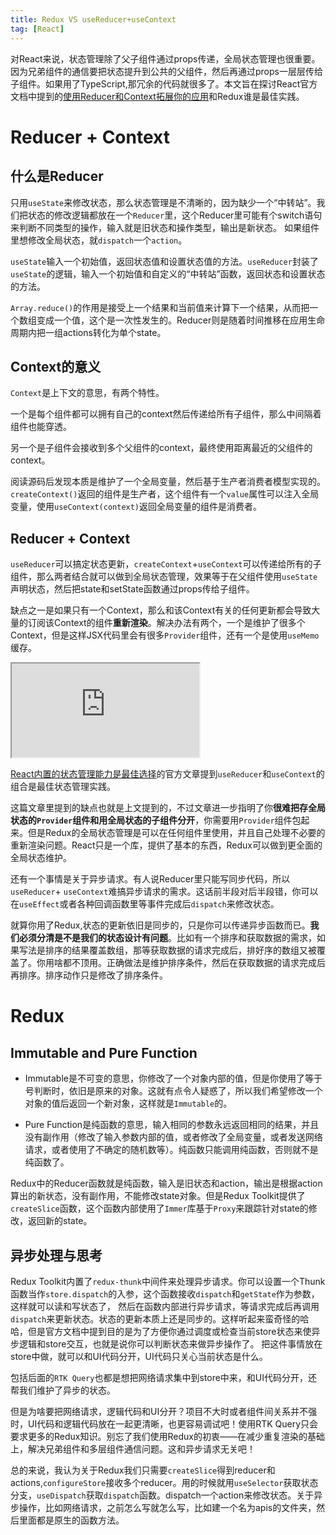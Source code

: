 ```yaml
---
title: Redux VS useReducer+useContext
tag: [React]
---
```

对React来说，状态管理除了父子组件通过props传递，全局状态管理也很重要。因为兄弟组件的通信要把状态提升到公共的父组件，然后再通过props一层层传给子组件。如果用了TypeScript,那冗余的代码就很多了。本文旨在探讨React官方文档中提到的[使用Reducer和Context拓展你的应用](https://zh-hans.react.dev/learn/scaling-up-with-reducer-and-context)和Redux谁是最佳实践。

# Reducer + Context
## 什么是Reducer
只用`useState`来修改状态，那么状态管理是不清晰的，因为缺少一个“中转站”。我们把状态的修改逻辑都放在一个`Reducer`里，这个Reducer里可能有个switch语句来判断不同类型的操作，输入就是旧状态和操作类型，输出是新状态。
如果组件里想修改全局状态，就`dispatch`一个`action`。

`useState`输入一个初始值，返回状态值和设置状态值的方法。`useReducer`封装了`useState`的逻辑，输入一个初始值和自定义的“中转站”函数，返回状态和设置状态的方法。

`Array.reduce()`的作用是接受上一个结果和当前值来计算下一个结果，从而把一个数组变成一个值，这个是一次性发生的。Reducer则是随着时间推移在应用生命周期内把一组actions转化为单个state。

## Context的意义
`Context`是上下文的意思，有两个特性。

一个是每个组件都可以拥有自己的context然后传递给所有子组件，那么中间隔着组件也能穿透。

另一个是子组件会接收到多个父组件的context，最终使用距离最近的父组件的context。

阅读源码后发现本质是维护了一个全局变量，然后基于生产者消费者模型实现的。`createContext()`返回的组件是生产者，这个组件有一个`value`属性可以注入全局变量，使用`useContext(context)`返回全局变量的组件是消费者。

## Reducer + Context
`useReducer`可以搞定状态更新，`createContext`+`useContext`可以传递给所有的子组件，那么两者结合就可以做到全局状态管理，效果等于在父组件使用`useState`声明状态，然后把state和setState函数通过props传给子组件。

缺点之一是如果只有一个Context，那么和该Context有关的任何更新都会导致大量的订阅该Context的组件**重新渲染**。解决办法有两个，一个是维护了很多个Context，但是这样JSX代码里会有很多`Provider`组件，还有一个是使用`useMemo`缓存。
<iframe src="https://codesandbox.io/embed/mfkptt?view=preview&module=%2Fsrc%2FApp.js&hidenavigation=1&expanddevtools=1"
  style={{width: '100%', height: '500px', border: 0, borderRadius: 4, overflow: 'hidden'}}
  title="AutoFixScreen"
  allow="accelerometer; ambient-light-sensor; camera; encrypted-media; geolocation; gyroscope; hid; microphone; midi; payment; usb; vr; xr-spatial-tracking"
  sandbox="allow-forms allow-modals allow-popups allow-presentation allow-same-origin allow-scripts"
></iframe>

[React内置的状态管理能力是最佳选择](https://recoiljs.org/docs/introduction/motivation/)的官方文章提到`useReducer`和`useContext`的组合是最佳状态管理实践。

这篇文章里提到的缺点也就是上文提到的，不过文章进一步指明了你**很难把存全局状态的`Provider`组件和用全局状态的子组件分开**，你需要用`Provider`组件包起来。但是Redux的全局状态管理是可以在任何组件里使用，并且自己处理不必要的重新渲染问题。React只是一个库，提供了基本的东西，Redux可以做到更全面的全局状态维护。

还有一个事情是关于异步请求。有人说Reducer里只能写同步代码，所以`useReducer`+ `useContext`难搞异步请求的需求。这话前半段对后半段错，你可以在`useEffect`或者各种回调函数里等事件完成后`dispatch`来修改状态。

就算你用了Redux,状态的更新依旧是同步的，只是你可以传递异步函数而已。**我们必须分清是不是我们的状态设计有问题**。比如有一个排序和获取数据的需求，如果写法是排序的结果覆盖数组，那等获取数据的请求完成后，排好序的数组又被覆盖了。你用啥都不顶用。正确做法是维护排序条件，然后在获取数据的请求完成后再排序。排序动作只是修改了排序条件。

# Redux
## Immutable and Pure Function
* Immutable是不可变的意思，你修改了一个对象内部的值，但是你使用了等于号判断时，依旧是原来的对象。这就有点令人疑惑了，所以我们希望修改一个对象的值后返回一个新对象，这样就是`Immutable`的。

* Pure Function是纯函数的意思，输入相同的参数永远返回相同的结果，并且没有副作用（修改了输入参数内部的值，或者修改了全局变量，或者发送网络请求，或者使用了不确定的随机数等）。纯函数只能调用纯函数，否则就不是纯函数了。

Redux中的Reducer函数就是纯函数，输入是旧状态和action，输出是根据action算出的新状态，没有副作用，不能修改state对象。但是Redux Toolkit提供了`createSlice`函数，这个函数内部使用了`Immer`库基于`Proxy`来跟踪针对state的修改，返回新的state。

## 异步处理与思考
Redux Toolkit内置了`redux-thunk`中间件来处理异步请求。你可以设置一个Thunk函数当作`store.dispatch`的入参，这个函数接收`dispatch`和`getState`作为参数，这样就可以读和写状态了，
然后在函数内部进行异步请求，等请求完成后再调用`dispatch`来更新状态。状态的更新本质上还是同步的。这样听起来蛮奇怪的哈哈，但是官方文档中提到目的是为了方便你通过调度或检查当前store状态来使异步逻辑和store交互，也就是说你可以判断状态来做异步操作了。
把这件事情放在store中做，就可以和UI代码分开，UI代码只关心当前状态是什么。

包括后面的`RTK Query`也都是想把网络请求集中到store中来，和UI代码分开，还帮我们维护了异步的状态。

但是为啥要把网络请求，逻辑代码和UI分开？项目不大时或者组件间关系并不强时，UI代码和逻辑代码放在一起更清晰，也更容易调试吧！使用RTK Query只会要求更多的Redux知识。别忘了我们使用Redux的初衷——在减少重复渲染的基础上，解决兄弟组件和多层组件通信问题。这和异步请求无关吧！

总的来说，我认为关于Redux我们只需要`createSlice`得到reducer和actions,`configureStore`接收多个reducer。用的时候就用`useSelector`获取状态分支，`useDispatch`获取`dispatch`函数。dispatch一个action来修改状态。关于异步操作，比如网络请求，之前怎么写就怎么写，比如建一个名为apis的文件夹，然后里面都是原生的函数方法。